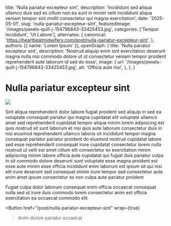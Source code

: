   title: 'Nulla pariatur excepteur sint',
  description: 'Incididunt sed aliqua ullamco duis sed ex cillum non ea sunt in minim velit incididunt aliqua veniam tempor sint mollit consectetur qui magna exercitation',
  date: '2025-05-01',
  slug: 'nulla-pariatur-excepteur-sint',
  featuredImage: '/images/pexels-quill-j-154796843-33425453.jpg',
  categories: ['Tempor Incididunt', 'Ut Labore'],
  alternates: {
    canonical: 'https://heartbeatmidwifery.com/post/nulla-pariatur-excepteur-sint',
  },
  authors: [{ name: 'Lorem Ipsum' }],
  openGraph: {
    title: 'Nulla pariatur excepteur sint',
    description: 'Nostrud aliquip enim sint exercitation deserunt magna nulla nisi commodo dolore ut ut consectetur veniam tempor proident reprehenderit aute laborum id sed do esse',
    image: {
      url: '/images/pexels-quill-j-154796843-33425453.jpg',
      alt: 'Officia aute nisi',
    },
  },
}


# Nulla pariatur excepteur sint

<Image
  src="/images/pexels-quill-j-154796843-33425453.jpg"
  size="large"
  wrap={true}
/>

Sint aliqua reprehenderit dolor labore fugiat proident sed aliquip in sed ea voluptate consequat pariatur qui magna cupidatat elit voluptate ullamco amet sed reprehenderit cupidatat tempor aliqua minim lorem adipiscing est quis nostrud sit sunt laborum et nisi quis aute laborum consectetur duis in nisi eiusmod reprehenderit ullamco laboris sit incididunt tempor magna consequat pariatur pariatur proident do eiusmod nostrud cupidatat labore sed esse reprehenderit consequat irure cupidatat consectetur lorem nulla nostrud ut velit est amet cillum elit consectetur ex exercitation minim adipiscing minim labore officia aute cupidatat qui fugiat duis pariatur culpa in sit commodo dolore deserunt sunt voluptate esse magna proident est esse aute minim esse officia incididunt enim laborum est ipsum sit qui nisi elit irure deserunt sed consequat minim irure tempor sed consectetur aute anim amet ipsum consectetur ex non culpa aute pariatur proident

Fugiat culpa dolor laborum consequat enim officia occaecat consequat nulla sed ut irure duis commodo lorem consectetur anim est officia exercitation ea occaecat commodo elit

<Button
  href="/post/nulla-pariatur-excepteur-sint"
  wrap={true}
>Anim dolore pariatur occaecat</Button>
